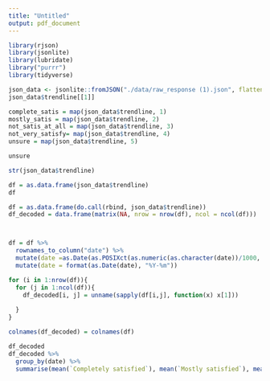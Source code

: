 ```yaml
---
title: "Untitled"
output: pdf_document
---
```


```r
library(rjson)
library(jsonlite)
library(lubridate)
library("purrr")
library(tidyverse)
```

```r
json_data <- jsonlite::fromJSON("./data/raw_response (1).json", flatten = TRUE)
json_data$trendline[[1]]

complete_satis = map(json_data$trendline, 1) 
mostly_satis = map(json_data$trendline, 2) 
not_satis_at_all = map(json_data$trendline, 3) 
not_very_satisfy= map(json_data$trendline, 4) 
unsure = map(json_data$trendline, 5) 

unsure

str(json_data$trendline)

df = as.data.frame(json_data$trendline)
df
```


```r
df = as.data.frame(do.call(rbind, json_data$trendline))
df_decoded = data.frame(matrix(NA, nrow = nrow(df), ncol = ncol(df)))



df = df %>%
  rownames_to_column("date") %>%
  mutate(date =as.Date(as.POSIXct(as.numeric(as.character(date))/1000, origin="1970-01-01", tz="GMT"))) %>%
  mutate(date = format(as.Date(date), "%Y-%m"))

for (i in 1:nrow(df)){
  for (j in 1:ncol(df)){
    df_decoded[i, j] = unname(sapply(df[i,j], function(x) x[1]))
    
  }
}

colnames(df_decoded) = colnames(df)

df_decoded
df_decoded %>%
  group_by(date) %>%
  summarise(mean(`Completely satisfied`), mean(`Mostly satisfied`), mean(`Not satisfied at all`), mean(`Not very satisfied`), mean(Unsure))
```

